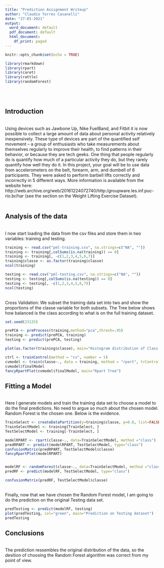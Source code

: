 ---
title: "Prediction Assignment Writeup"
author: "Claudio Torres Casanelli"
date: "27-01-2021"
output:
  word_document: default
  pdf_document: default
  html_document:
    df_print: paged
---

```{r setup, include=FALSE}
knitr::opts_chunk$set(echo = TRUE)
```

```{r, include=FALSE, cache=FALSE, echo=FALSE}
library(rmarkdown)
library(rpart)
library(caret)
library(rattle)
library(randomForest)

```
<br/><br/>

## Introduction
<br/>
Using devices such as Jawbone Up, Nike FuelBand, and Fitbit it is now possible to collect a large amount of data about personal activity relatively inexpensively. These type of devices are part of the quantified self movement – a group of enthusiasts who take measurements about themselves regularly to improve their health, to find patterns in their behavior, or because they are tech geeks. One thing that people regularly do is quantify how much of a particular activity they do, but they rarely quantify how well they do it. In this project, your goal will be to use data from accelerometers on the belt, forearm, arm, and dumbell of 6 participants. They were asked to perform barbell lifts correctly and incorrectly in 5 different ways. More information is available from the website here: http://web.archive.org/web/20161224072740/http:/groupware.les.inf.puc-rio.br/har (see the section on the Weight Lifting Exercise Dataset).
<br/><br/>

## Analysis of the data

<br/>
I now start loading the data from the csv files and store them in two variables: training and testing. 
<br/>

```{r}
training <- read.csv("pml-training.csv", na.strings=c("NA", ""))
training <- training[,colSums(is.na(training)) == 0]
training <- training[, -c(1,2,3,4,5,6,7)]
training$classe <- as.factor(training$classe)
ncol(training)

testing <- read.csv("pml-testing.csv", na.strings=c("NA", ""))
testing <- testing[,colSums(is.na(testing)) == 0]
testing <- testing[, -c(1,2,3,4,5,6,7)]
ncol(testing)
```

<br/>
Cross Validation: We subset the training data set into two and show the proportions of the classe variable for both subsets. The Tree below shows how balanced is the class according to what is on the full training dataset.
<br/>

```{r}
set.seed(23125)

prePCA <- preProcess(training,method="pca",thresh=.95)
training <- predict(prePCA, training)
testing <- predict(prePCA, testing)

plot(as.factor(training$classe), main="Histogram distribution of Class in the training dataset", col="blue")

ctrl <- trainControl(method = "cv", number = 5)
cvmodel <- train(classe~., data = training, method = "rpart", trControl = ctrl)
cvmodel$finalModel
fancyRpartPlot(cvmodel$finalModel, main="Rpart Tree")
```

## Fitting a Model

<br/>
Here I generate models and train the training data set to choose a model to do the final predictions. No need to argue so much about the chosen model. Random Forest is the chosen one. Below is the evidence.
<br/>

```{r}
TrainSelect <- createDataPartition(y=training$classe, p=0.8, list=FALSE)
TrainSelectModel <- training[TrainSelect, ] 
TestSelectModel <- training[-TrainSelect, ]

modelRPART <- rpart(classe~., data=TrainSelectModel, method ="class")
predRPART <- predict(modelRPART, TestSelectModel, type="class")
confusionMatrix(predRPART, TestSelectModel$classe)
fancyRpartPlot(modelRPART)


modelRF <- randomForest(classe~., data=TrainSelectModel, method ="class")
predRF <- predict(modelRF, TestSelectModel, type="class")

confusionMatrix(predRF, TestSelectModel$classe)
```

<br/>
Finally, now that we have chosen the Random Forest model, I am going to do the prediction on the original Testing data set.
<br/>

```{r}
predTesting <- predict(modelRF, testing)
plot(predTesting, col="green", main="Prediction on Testing dataset")
predTesting
```

## Conclusions

<br/>
The prediction ressembles the original distribution of the data, so the desition of choosing the Random Forest algorithm was correct from my point of view. 
<br/>